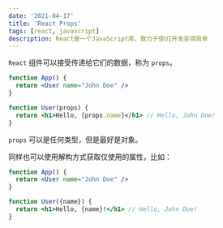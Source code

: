 ```yaml
---
date: '2021-04-17'
title: 'React Props'
tags: [react, javascript]
description: React是一个JavaScript库，致力于使UI开发变得简单
---
```


`React` 组件可以接受传递给它们的数据，称为 `props`。

```jsx
function App() {
  return <User name="John Doe" />
}

function User(props) {
  return <h1>Hello, {props.name}</h1> // Hello, John Doe!
}
```

`props` 可以是任何类型，但是最好是对象。

同样也可以使用解构方式获取仅使用的属性，比如：

```jsx
function App() {
  return <User name="John Doe" />
}

function User({name}) {
  return <h1>Hello, {name}!</h1> // Hello, John Doe!
}
```
